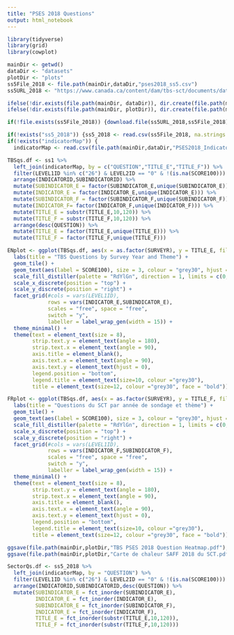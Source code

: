 ```yaml
---
title: "PSES 2018 Questions"
output: html_notebook
---
```

 

```r
library(tidyverse)
library(grid)
library(cowplot)

mainDir <- getwd()
dataDir <- "datasets"
plotDir <- "plots"
ss5File_2018 <- file.path(mainDir,dataDir,"pses2018_ss5.csv")
ss5URL_2018 <- "https://www.canada.ca/content/dam/tbs-sct/documents/datasets/pses-saff/2018/2018_PSES_SAFF_Subset-5_Sous-ensemble-5.csv" 

ifelse(!dir.exists(file.path(mainDir, dataDir)), dir.create(file.path(mainDir, dataDir)), FALSE)
ifelse(!dir.exists(file.path(mainDir, plotDir)), dir.create(file.path(mainDir, plotDir)), FALSE)

if(!file.exists(ss5File_2018)) {download.file(ss5URL_2018,ss5File_2018)}

if(!exists("ss5_2018")) {ss5_2018 <- read.csv(ss5File_2018, na.strings = "9999")}
if(!exists("indicatorMap")) {
  indicatorMap <- read.csv(file.path(mainDir,dataDir,"PSES2018_Indicator_Mapping.csv"))}


```

```r
TBSqs.df <- ss1 %>%
  left_join(indicatorMap, by = c("QUESTION","TITLE_E","TITLE_F")) %>%
  filter(LEVEL1ID %in% c("26") & LEVEL2ID == "0" & !(is.na(SCORE100))) %>%
  arrange(INDICATORID,SUBINDICATORID) %>%
  mutate(SUBINDICATOR_E = factor(SUBINDICATOR_E,unique(SUBINDICATOR_E))) %>%
  mutate(INDICATOR_E = factor(INDICATOR_E,unique(INDICATOR_E))) %>%
  mutate(SUBINDICATOR_F = factor(SUBINDICATOR_F,unique(SUBINDICATOR_F))) %>%
  mutate(INDICATOR_F= factor(INDICATOR_F,unique(INDICATOR_F))) %>%
  mutate(TITLE_E = substr(TITLE_E,10,120)) %>%
  mutate(TITLE_F = substr(TITLE_F,10,120)) %>%
  arrange(desc(QUESTION)) %>%
  mutate(TITLE_E = factor(TITLE_E,unique(TITLE_E))) %>% 
  mutate(TITLE_F = factor(TITLE_F,unique(TITLE_F)))

ENplot <- ggplot(TBSqs.df, aes(x = as.factor(SURVEYR), y = TITLE_E, fill = SCORE100)) +
  labs(title = "TBS Questions by Survey Year and Theme") +
  geom_tile() +
  geom_text(aes(label = SCORE100), size = 3, colour = "grey30", hjust = 0.5, vjust = 0.5) +
  scale_fill_distiller(palette = "RdYlGn", direction = 1, limits = c(0,100)) +
  scale_x_discrete(position = "top") +
  scale_y_discrete(position = "right") +
  facet_grid(#cols = vars(LEVEL1ID), 
             rows = vars(INDICATOR_E,SUBINDICATOR_E),
             scales = "free", space = "free",
             switch = "y",
             labeller = label_wrap_gen(width = 15)) +
  theme_minimal() +
  theme(text = element_text(size = 8),
        strip.text.y = element_text(angle = 180),
        strip.text.x = element_text(angle = 90),
        axis.title = element_blank(),
        axis.text.x = element_text(angle = 90),
        axis.text.y = element_text(hjust = 0),
        legend.position = "bottom",
        legend.title = element_text(size=10, colour ="grey30"),
        title = element_text(size=12, colour ="grey30", face = "bold"))

FRplot <- ggplot(TBSqs.df, aes(x = as.factor(SURVEYR), y = TITLE_F, fill = SCORE100)) +
  labs(title = "Questions du SCT par année de sondage et thème") +
  geom_tile() +
  geom_text(aes(label = SCORE100), size = 3, colour = "grey30", hjust = 0.5, vjust = 0.5) +
  scale_fill_distiller(palette = "RdYlGn", direction = 1, limits = c(0,100)) +
  scale_x_discrete(position = "top") +
  scale_y_discrete(position = "right") +
  facet_grid(#cols = vars(LEVEL1ID), 
             rows = vars(INDICATOR_F,SUBINDICATOR_F),
             scales = "free", space = "free",
             switch = "y",
             labeller = label_wrap_gen(width = 15)) +
  theme_minimal() +
  theme(text = element_text(size = 8),
        strip.text.y = element_text(angle = 180),
        strip.text.x = element_text(angle = 90),
        axis.title = element_blank(),
        axis.text.x = element_text(angle = 90),
        axis.text.y = element_text(hjust = 0),
        legend.position = "bottom",
        legend.title = element_text(size=10, colour ="grey30"),
        title = element_text(size=12, colour ="grey30", face = "bold"))

ggsave(file.path(mainDir,plotDir,"TBS PSES 2018 Question Heatmap.pdf"), plot = ENplot, height = 14, width = 8.5)
ggsave(file.path(mainDir,plotDir,"Carte de chaleur SAFF 2018 du SCT.pdf"), plot = FRplot, height = 14, width = 8.5)

```

```r
SectorQs.df <- ss5_2018 %>%
  left_join(indicatorMap, by = "QUESTION") %>%
  filter(LEVEL1ID %in% c("26") & LEVEL2ID == "0" & !(is.na(SCORE100))) %>%
  arrange(INDICATORID,SUBINDICATORID,desc(QUESTION)) %>%
  mutate(SUBINDICATOR_E = fct_inorder(SUBINDICATOR_E),
         INDICATOR_E = fct_inorder(INDICATOR_E),
         SUBINDICATOR_E = fct_inorder(SUBINDICATOR_F),
         INDICATOR_E = fct_inorder(INDICATOR_F),
         TITLE_E = fct_inorder(substr(TITLE_E,10,120)),
         TITLE_F = fct_inorder(substr(TITLE_F,10,120)))
  
  ```